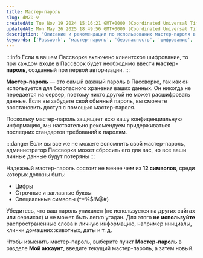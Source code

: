 ```yaml
---
title: Мастер-пароль
slug: dMZD-v
createdAt: Tue Nov 19 2024 15:16:21 GMT+0000 (Coordinated Universal Time)
updatedAt: Mon May 26 2025 18:49:56 GMT+0000 (Coordinated Universal Time)
description: "Описание и рекомендации по использованию мастер-пароля в Passwork, требования к надежности и восстановлению доступа."
keywords: ['Passwork', 'мастер-пароль', 'безопасность', 'шифрование', 'восстановление доступа', 'пароль']
---
```


:::info
Если в вашем Пассворке включено клиентское шифрование, то при каждом входе в Пассворк будет необходимо ввести **мастер-пароль**, созданный при первой авторизации.
:::

**Мастер-пароль** — это самый важный пароль в Пассворке, так как он используется для безопасного хранения ваших данных. Он никогда не передается на сервер, поэтому никто другой не может расшифровать данные. Если вы забудете свой обычный пароль, вы сможете восстановить доступ с помощью мастер-пароля.

Поскольку мастер-пароль защищает всю вашу конфиденциальную информацию, мы настоятельно рекомендуем придерживаться последних стандартов требований к паролям.

:::danger
Если вы все же не можете вспомнить свой мастер-пароль, администратор Пассворка может сбросить его для вас, но все ваши личные данные будут потеряны
:::

Надежный мастер-пароль состоит не менее чем из **12 символов**, среди которых должны быть:

- Цифры
- Строчные и заглавные буквы
- Специальные символы (^\*%$!&@#)

Убедитесь, что ваш пароль уникален (не используется на других сайтах или сервисах) и не может быть легко угадан. Для этого **не используйте** распространенные слова и личную информацию, например инициалы, клички домашних животных, даты и т. д.

Чтобы изменить мастер-пароль, выберите пункт **Мастер-пароль** в разделе **Мой аккаунт**, введите текущий мастер-пароль, а затем новый.